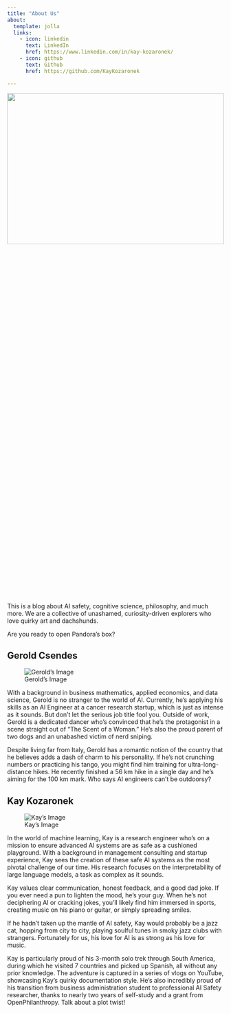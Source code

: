 ```yaml
---
title: "About Us"
about:
  template: jolla
  links:
    - icon: linkedin
      text: LinkedIn
      href: https://www.linkedin.com/in/kay-kozaronek/
    - icon: github
      text: Github
      href: https://github.com/KayKozaronek

---
```


<p>
  <img src="unashamed_curiosity_banner.png"
        width="100%" height="30%">
</p>

This is a blog about AI safety, cognitive science, philosophy, and much more. We are a collective of unashamed, curiosity-driven explorers who love quirky art and dachshunds. 

Are you ready to open Pandora's box?


## Gerold Csendes

![Gerold's Image](gerold.png)

With a background in business mathematics, applied economics, and data science, Gerold is no stranger to the world of AI. Currently, he's applying his skills as an AI Engineer at a cancer research startup, which is just as intense as it sounds. But don't let the serious job title fool you. Outside of work, Gerold is a dedicated dancer who's convinced that he's the protagonist in a scene straight out of "The Scent of a Woman." He's also the proud parent of two dogs and an unabashed victim of nerd sniping. 

Despite living far from Italy, Gerold has a romantic notion of the country that he believes adds a dash of charm to his personality. If he's not crunching numbers or practicing his tango, you might find him training for ultra-long-distance hikes. He recently finished a 56 km hike in a single day and he's aiming for the 100 km mark. Who says AI engineers can't be outdoorsy?


## Kay Kozaronek

![Kay's Image](kay.png)

In the world of machine learning, Kay is a research engineer who's on a mission to ensure advanced AI systems are as safe as a cushioned playground. With a background in management consulting and startup experience, Kay sees the creation of these safe AI systems as the most pivotal challenge of our time. His research focuses on the interpretability of large language models, a task as complex as it sounds. 

Kay values clear communication, honest feedback, and a good dad joke. If you ever need a pun to lighten the mood, he's your guy. When he's not deciphering AI or cracking jokes, you'll likely find him immersed in sports, creating music on his piano or guitar, or simply spreading smiles.

If he hadn't taken up the mantle of AI safety, Kay would probably be a jazz cat, hopping from city to city, playing soulful tunes in smoky jazz clubs with strangers. Fortunately for us, his love for AI is as strong as his love for music.

Kay is particularly proud of his 3-month solo trek through South America, during which he visited 7 countries and picked up Spanish, all without any prior knowledge. The adventure is captured in a series of vlogs on YouTube, showcasing Kay's quirky documentation style. He's also incredibly proud of his transition from business administration student to professional AI Safety researcher, thanks to nearly two years of self-study and a grant from OpenPhilanthropy. Talk about a plot twist!
